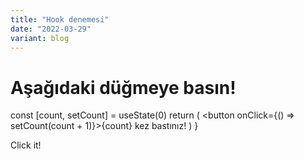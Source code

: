 ```yaml
---
title: "Hook denemesi"
date: "2022-03-29"
variant: blog
---
```



# Aşağıdaki düğmeye basın!

  const [count, setCount] = useState(0)
  return (
    <button onClick={() => setCount(count + 1)}>{count} kez bastınız!</button>
  )
}

Click it! <MyDynamicButton />
